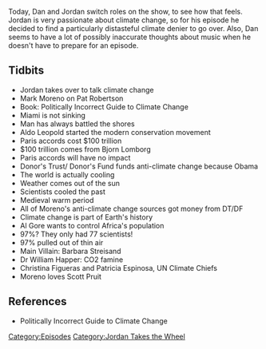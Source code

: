 {{DEFAULTSORT:
    #_EPISODE_0263:Jordan Takes The Wheel
}}{{Episode
    | title           = Jordan Takes The Wheel
    | caption         = Listen to this episode on [https://knowledgefight.libsyn.com/knowledge-fight-jordan-takes-the-wheel Libsyn] [https://open.spotify.com/episode/4ugzw7CcWgtIFU7poAKj0p Spotify], Read the [[Transcript/263: Jordan Takes The Wheel|Unofficial Transcript]]
    | episodeNumber   = 263
    | length          = 01:58:37
    | airDate         = February 13, 2019
    | episodeType     = [[:Category:Jordan Takes the Wheel|Jordan Takes the Wheel]]
    | appearance      = [[Mark Moreno]], [[Pat Robertson]], [[Aldo Leopold]], [[Bjorn Lomborg]], [[Al Gore]], [[Barbara Streisand]], [[Dr William Happer]], [[Christina Figueras]], [[Patricia Espinosa]], [[Scott Pruit]]
    | oocDrop         = Is Mars getting cooler?
    | previousEpisode = [[262: April 14, 2009]]
    | nextEpisode     = [[264: February 11-13, 2019]]
}}

{{Stub}}

Today, Dan and Jordan switch roles on the show, to see how that feels. Jordan is very passionate about climate change, so for his episode he decided to find a particularly distasteful climate denier to go over. Also, Dan seems to have a lot of possibly inaccurate thoughts about music when he doesn't have to prepare for an episode.

==Tidbits==

*Jordan takes over to talk climate change
*Mark Moreno on Pat Robertson
*Book: Politically Incorrect Guide to Climate Change
*Miami is not sinking
*Man has always battled the shores
*Aldo Leopold started the modern conservation movement
*Paris accords cost $100 trillion
*$100 trillion comes from Bjorn Lomborg
*Paris accords will have no impact
*Donor's Trust/ Donor's Fund funds anti-climate change because Obama
*The world is actually cooling
*Weather comes out of the sun
*Scientists cooled the past
*Medieval warm period
*All of Moreno's anti-climate change sources got money from DT/DF
*Climate change is part of Earth's history
*Al Gore wants to control Africa's population
*97%? They only had 77 scientists!
*97% pulled out of thin air
*Main Villain: Barbara Streisand
*Dr William Happer: CO2 famine
*Christina Figueras and Patricia Espinosa, UN Climate Chiefs
*Moreno loves Scott Pruit

==References==

*Politically Incorrect Guide to Climate Change

[[Category:Episodes]]
[[Category:Jordan Takes the Wheel]]
